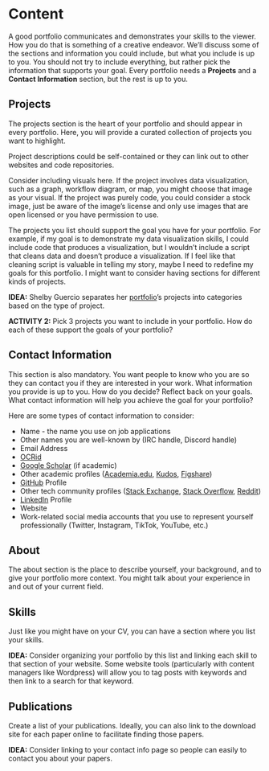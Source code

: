 # Content

A good portfolio communicates and demonstrates your skills to the viewer. How you do that is something of a creative endeavor. We'll discuss some of the sections and information you could include, but what you include is up to you. You should not try to include everything, but rather pick the information that supports your goal. Every portfolio needs a **Projects** and a **Contact Information** section, but the rest is up to you.

## Projects
The projects section is the heart of your portfolio and should appear in every portfolio. Here, you will provide a curated collection of projects you want to highlight. 

Project descriptions could be self-contained or they can link out to other websites and code repositories.

Consider including visuals here. If the project involves data visualization, such as a graph, workflow diagram, or map, you might choose that image as your visual. If the project was purely code, you could consider a stock image, just be aware of the image's license and only use images that are open licensed or you have permission to use.

The projects you list should support the goal you have for your portfolio. For example, if my goal is to demonstrate my data visualization skills, I could include code that produces a visualization, but I wouldn't include a script that cleans data and doesn't produce a visualization. If I feel like that cleaning script is valuable in telling my story, maybe I need to redefine my goals for this portfolio. I might want to consider having sections for different kinds of projects.

**IDEA:** Shelby Guercio separates her [portfolio](https://www.shelbyguercio.com/)'s projects into categories based on the type of project.


**ACTIVITY 2:** Pick 3 projects you want to include in your portfolio. How do each of these support the goals of your portfolio?



## Contact Information
This section is also mandatory. You want people to know who you are so they can contact you if they are interested in your work. What information you provide is up to you. How do you decide? Reflect back on your goals. What contact information will help you achieve the goal for your portfolio?

Here are some types of contact information to consider:

* Name - the name you use on job applications 
* Other names you are well-known by (IRC handle, Discord handle)
* Email Address
* [OCRid](https://orcid.org/)
* [Google Scholar](https://scholar.google.com/) (if academic)
* Other academic profiles ([Academia.edu](https://www.academia.edu/), [Kudos](https://www.growkudos.com/), [Figshare](https://figshare.com/))
* [GitHub](https://github.com/) Profile
* Other tech community profiles ([Stack Exchange](https://stackexchange.com/), [Stack Overflow](https://stackoverflow.com/), [Reddit](https://www.reddit.com/))
* [LinkedIn](https://www.linkedin.com) Profile
* Website
* Work-related social media accounts that you use to represent yourself professionally (Twitter, Instagram, TikTok, YouTube, etc.)


## About

The about section is the place to describe yourself, your background, and to give your portfolio more context. You might talk about your experience in and out of your current field.

## Skills

Just like you might have on your CV, you can have a section where you list your skills.

**IDEA:** Consider organizing your portfolio by this list and linking each skill to that section of your website. Some website tools (particularly with content managers like Wordpress) will allow you to tag posts with keywords and then link to a search for that keyword.

## Publications

Create a list of your publications. Ideally, you can also link to the download site for each paper online to facilitate finding those papers. 

**IDEA:** Consider linking to your contact info page so people can easily to contact you about your papers.



